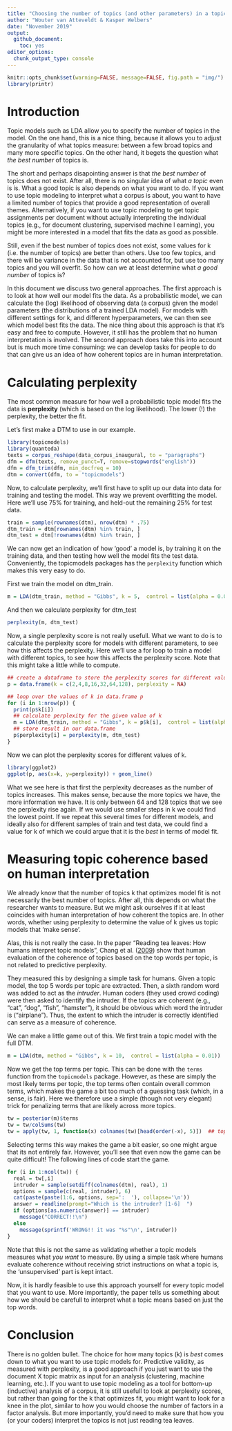 ```yaml
---
title: "Choosing the number of topics (and other parameters) in a topic model"
author: "Wouter van Atteveldt & Kasper Welbers"
date: "November 2019"
output: 
  github_document:
    toc: yes
editor_options: 
  chunk_output_type: console
---
```



```r
knitr::opts_chunk$set(warning=FALSE, message=FALSE, fig.path = "img/")
library(printr)
```

# Introduction

Topic models such as LDA allow you to specify the number of topics in the model. On the one hand, this is a nice thing, because it allows you to adjust the granularity of what topics measure: between a few broad topics and many more specific topics. On the other hand, it begets the question what *the best number* of topics is. 

The short and perhaps disapointing answer is that *the best number* of topics does not exist. After all, there is no singular idea of what *a topic* even is is. What a good topic is also depends on what you want to do. If you want to use topic modeling to interpret what a corpus is about, you want to have a limited number of topics that provide a good representation of overall themes. Alternatively, if you want to use topic modeling to get topic assignments per document without actually interpreting the individual topics (e.g., for document clustering, supervised machine l earning), you might be more interested in a model that fits the data as good as possible. 

Still, even if the best number of topics does not exist, some values for k (i.e. the number of topics) are better than others. Use too few topics, and there will be variance in the data that is not accounted for, but use too many topics and you will overfit. So how can we at least determine what *a good number* of topics is?

In this document we discuss two general approaches. The first approach is to look at how well our model fits the data. As a probabilistic model, we can calculate the (log) likelihood of observing data (a corpus) given the model parameters (the distributions of a trained LDA model). For models with different settings for k, and different hyperparameters, we can then see which model best fits the data. The nice thing about this approach is that it's easy and free to compute. However, it still has the problem that no human interpretation is involved. The second approach does take this into account but is much more time consuming: we can develop tasks for people to do that can give us an idea of how coherent topics are in human interpretation. 

# Calculating perplexity

The most common measure for how well a probabilistic topic model fits the data is **perplexity** (which is based on the log likelihood). The lower (!) the perplexity, the better the fit.

Let's first make a DTM to use in our example.

```r
library(topicmodels)
library(quanteda)
texts = corpus_reshape(data_corpus_inaugural, to = "paragraphs")
dfm = dfm(texts, remove_punct=T, remove=stopwords("english"))
dfm = dfm_trim(dfm, min_docfreq = 10)
dtm = convert(dfm, to = "topicmodels") 
```

Now, to calculate perplexity, we'll first have to split up our data into data for training and testing the model. This way we prevent overfitting the model. Here we'll use 75\% for training, and held-out the remaining 25\% for test data.

```r
train = sample(rownames(dtm), nrow(dtm) * .75)
dtm_train = dtm[rownames(dtm) %in% train, ]
dtm_test = dtm[!rownames(dtm) %in% train, ]
```

We can now get an indication of how 'good' a model is, by training it on the training data, and then testing how well the model fits the test data. Conveniently, the topicmodels packages has the `perplexity` function which makes this very easy to do.

First we train the model on dtm_train.

```r
m = LDA(dtm_train, method = "Gibbs", k = 5,  control = list(alpha = 0.01))
```

And then we calculate perplexity for dtm_test

```r
perplexity(m, dtm_test)
```

Now, a single perplexity score is not really usefull. What we want to do is to calculate the perplexity score for models with different parameters, to see how this affects the perplexity. Here we'll use a for loop to train a model with different topics, to see how this affects the perplexity score. Note that this might take a little while to compute.

```r
## create a dataframe to store the perplexity scores for different values of k
p = data.frame(k = c(2,4,8,16,32,64,128), perplexity = NA)

## loop over the values of k in data.frame p 
for (i in 1:nrow(p)) {
  print(p$k[i])
  ## calculate perplexity for the given value of k
  m = LDA(dtm_train, method = "Gibbs", k = p$k[i],  control = list(alpha = 0.01))
  ## store result in our data.frame
  p$perplexity[i] = perplexity(m, dtm_test)
}
```

Now we can plot the perplexity scores for different values of k.

```r
library(ggplot2)
ggplot(p, aes(x=k, y=perplexity)) + geom_line()
```

What we see here is that first the perplexity decreases as the number of topics increases. This makes sense, because the more topics we have, the more information we have. It is only between 64 and 128 topics that we see the perplexity rise again. If we would use smaller steps in k we could find the lowest point. If we repeat this several times for different models, and ideally also for different samples of train and test data, we could find a value for k of which we could argue that it is the *best* in terms of model fit.  


# Measuring topic coherence based on human interpretation

We already know that the number of topics k that optimizes model fit is not necessarily the best number of topics. After all, this depends on what the researcher wants to measure. But we might ask ourselves if it at least coincides with human interpretation of how coherent the topics are. In other words, whether using perplexity to determine the value of k gives us topic models that 'make sense'.

Alas, this is not really the case. In the paper "Reading tea leaves: How humans interpret topic models", Chang et al. ([2009](http://papers.nips.cc/paper/3700-reading-tea-leaves-how-humans-interpret-topic-models.pdf)) show that human evaluation of the coherence of topics based on the top words per topic, is not related to predictive perplexity.

They measured this by designing a simple task for humans. Given a topic model, the top 5 words per topic are extracted. Then, a sixth random word was added to act as the *intruder*. Human coders (they used crowd coding) were then asked to identify the intruder. If the topics are coherent (e.g., "cat", "dog", "fish", "hamster"), it should be obvious which word the intruder is ("airplane"). Thus, the extent to which the intruder is correctly identified can serve as a measure of coherence.

We can make a little game out of this. We first train a topic model with the full DTM.

```r
m = LDA(dtm, method = "Gibbs", k = 10,  control = list(alpha = 0.01))
```

Now we get the top terms per topic. This can be done with the `terms` function from the `topicmodels` package. However, as these are simply the most likely terms per topic, the top terms often contain overall common terms, which makes the game a bit too much of a guessing task (which, in a sense, is fair). Here we therefore use a simple (though not very elegant) trick for penalizing terms that are likely across more topics. 

```r
tw = posterior(m)$terms    
tw = tw/colSums(tw)      
tw = apply(tw, 1, function(x) colnames(tw)[head(order(-x), 5)])  ## top 5 terms
```

Selecting terms this way makes the game a bit easier, so one might argue that its not entirely fair. However, you'll see that even now the game can be quite difficult! The following lines of code start the game.

```r
for (i in 1:ncol(tw)) {
  real = tw[,i]
  intruder = sample(setdiff(colnames(dtm), real), 1)
  options = sample(c(real, intruder), 6)
  cat(paste(paste(1:6, options, sep=':  '), collapse='\n'))
  answer = readline(prompt="Which is the intruder? [1-6]  ")
  if (options[as.numeric(answer)] == intruder) 
    message("CORRECT!!\n") 
  else 
    message(sprintf('WRONG!! it was "%s"\n', intruder))
}
```

Note that this is not the same as validating whether a topic models measures what *you want* to measure. By using a simple task where humans evaluate coherence without receiving strict instructions on what a topic is, the 'unsupervised' part is kept intact. 

Now, it is hardly feasible to use this approach yourself for every topic model that you want to use. More importantly, the paper tells us something about how we should be carefull to interpret what a topic means based on just the top words. 

# Conclusion

There is no golden bullet. The choice for how many topics (k) is *best* comes down to what you want to use topic models for. Predictive validity, as measured with perplexity, is a good approach if you just want to use the document X topic matrix as input for an analysis (clustering, machine learning, etc.). If you want to use topic modeling as a tool for bottom-up (inductive) analysis of a corpus, it is still usefull to look at perplexity scores, but rather than going for the k that optimizes fit, you might want to look for a knee in the plot, similar to how you would choose the number of factors in a factor analysis. But more importantly, you'd need to make sure that how you (or your coders) interpret the topics is not just reading tea leaves. 




